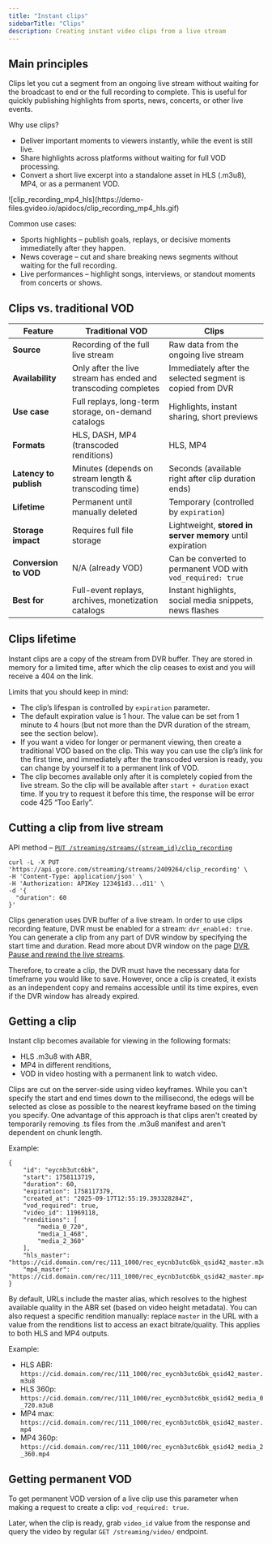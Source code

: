 ```yaml
---
title: "Instant clips"
sidebarTitle: "Clips"
description: Creating instant video clips from a live stream
---
```


## Main principles

Clips let you cut a segment from an ongoing live stream without waiting for the broadcast to end or the full recording to complete. 
This is useful for quickly publishing highlights from sports, news, concerts, or other live events.

Why use clips?
  - Deliver important moments to viewers instantly, while the event is still live.
  - Share highlights across platforms without waiting for full VOD processing.
  - Convert a short live excerpt into a standalone asset in HLS (.m3u8), MP4, or as a permanent VOD.

<Frame>![clip_recording_mp4_hls](https://demo-files.gvideo.io/apidocs/clip_recording_mp4_hls.gif)</Frame>

Common use cases:
  - Sports highlights – publish goals, replays, or decisive moments immediatelly after they happen.
  - News coverage – cut and share breaking news segments without waiting for the full recording.
  - Live performances – highlight songs, interviews, or standout moments from concerts or shows.


## Clips vs. traditional VOD

| Feature                | Traditional VOD                                       | Clips                                                       |
|-------------------------|-------------------------------------------------------|-------------------------------------------------------------|
| **Source**             | Recording of the full live stream                      | Raw data from the ongoing live stream                       |
| **Availability**       | Only after the live stream has ended and transcoding completes | Immediately after the selected segment is copied from DVR    |
| **Use case**           | Full replays, long-term storage, on-demand catalogs    | Highlights, instant sharing, short previews                 |
| **Formats**            | HLS, DASH, MP4 (transcoded renditions)                 | HLS, MP4                 |
| **Latency to publish** | Minutes (depends on stream length & transcoding time) | Seconds (available right after clip duration ends)           |
| **Lifetime**           | Permanent until manually deleted                       | Temporary (controlled by `expiration`)           |
| **Storage impact**     | Requires full file storage                             | Lightweight, **stored in server memory** until expiration               |
| **Conversion to VOD**  | N/A (already VOD)                                      | Can be converted to permanent VOD with `vod_required: true`  |
| **Best for**           | Full-event replays, archives, monetization catalogs    | Instant highlights, social media snippets, news flashes      |


## Clips lifetime

Instant clips are a copy of the stream from DVR buffer.
They are stored in memory for a limited time, after which the clip ceases to exist and you will receive a 404 on the link.

Limits that you should keep in mind:
  - The clip’s lifespan is controlled by `expiration` parameter.
  - The default expiration value is 1 hour. The value can be set from 1 minute to 4 hours (but not more than the DVR duration of the stream, see the section below).
  - If you want a video for longer or permanent viewing, then create a traditional VOD based on the clip. This way you can use the clip’s link for the first time, and immediately after the transcoded version is ready, you can change by yourself it to a permanent link of VOD.
  - The clip becomes available only after it is completely copied from the live stream. So the clip will be available after `start + duration` exact time. If you try to request it before this time, the response will be error code 425 “Too Early”.


## Cutting a clip from live stream

API method – [`PUT /streaming/streams/{stream_id}/clip_recording`](/api-reference/streaming/streams/create-clip)
```
curl -L -X PUT 'https://api.gcore.com/streaming/streams/2409264/clip_recording' \
-H 'Content-Type: application/json' \
-H 'Authorization: APIKey 1234$1d3...d11' \
-d '{
  "duration": 60
}'
```

Clips generation uses DVR buffer of a live stream. In order to use clips recording feature, DVR must be enabled for a stream: `dvr_enabled: true`. 
You can generate a clip from any part of DVR window by specifying the start time and duration. Read more about DVR window on the page [DVR, Pause and rewind the live streams](/streaming-platform/live-streaming/pause-and-rewind-the-live-streams).

Therefore, to create a clip, the DVR must have the necessary data for timeframe you would like to save. However, once a clip is created, it exists as an independent copy and remains accessible until its time expires, even if the DVR window has already expired.


## Getting a clip

Instant clip becomes available for viewing in the following formats:
  - HLS .m3u8 with ABR,
  - MP4 in different renditions,
  - VOD in video hosting with a permanent link to watch video.

Clips are cut on the server-side using video keyframes. While you can't specify the start and end times down to the millisecond, the edegs will be selected as close as possible to the nearest keyframe based on the timing you specify.
One advantage of this approach is that clips aren't created by temporarily removing .ts files from the .m3u8 manifest and aren't dependent on chunk length.

Example:
```
{
    "id": "eycnb3utc6bk",
    "start": 1758113719,
    "duration": 60,
    "expiration": 1758117379,
    "created_at": "2025-09-17T12:55:19.393328284Z",
    "vod_required": true,
    "video_id": 11969118,
    "renditions": [
        "media_0_720",
        "media_1_468",
        "media_2_360"
    ],
    "hls_master": "https://cid.domain.com/rec/111_1000/rec_eycnb3utc6bk_qsid42_master.m3u8",
    "mp4_master": "https://cid.domain.com/rec/111_1000/rec_eycnb3utc6bk_qsid42_master.mp4"
}
```

By default, URLs include the master alias, which resolves to the highest available quality in the ABR set (based on video height metadata). 
You can also request a specific rendition manually: replace `master` in the URL with a value from the renditions list to access an exact bitrate/quality. This applies to both HLS and MP4 outputs.

Example:
  - HLS ABR: `https://cid.domain.com/rec/111_1000/rec_eycnb3utc6bk_qsid42_master.m3u8`
  - HLS 360p: `https://cid.domain.com/rec/111_1000/rec_eycnb3utc6bk_qsid42_media_0_720.m3u8`
  - MP4 max: `https://cid.domain.com/rec/111_1000/rec_eycnb3utc6bk_qsid42_master.mp4`
  - MP4 360p: `https://cid.domain.com/rec/111_1000/rec_eycnb3utc6bk_qsid42_media_2_360.mp4`


## Getting permanent VOD

To get permanent VOD version of a live clip use this parameter when making a request to create a clip: `vod_required: true`. 

Later, when the clip is ready, grab `video_id` value from the response and query the video by regular `GET /streaming/video/` endpoint.